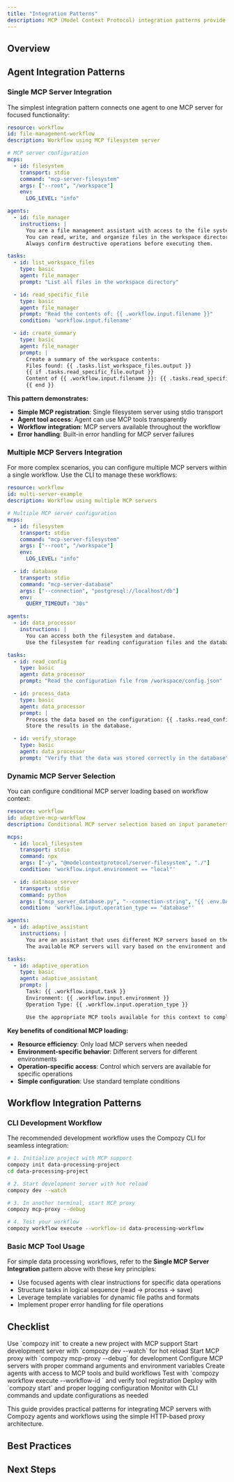 ```yaml
---
title: "Integration Patterns"
description: MCP (Model Context Protocol) integration patterns provide proven approaches for connecting external tools and services with Compozy agents and workflows. This guide covers common patterns, best practices, and implementation strategies for building robust MCP integrations using Compozy's simple HTTP-based architecture.
---
```


## Overview

<FeatureCardList cols={2} size="default">
  <FeatureCard
    title="Agent Integration"
    description="Connect AI agents directly to MCP servers for intelligent tool usage"
    icon="BrainCircuit"
  />
  <FeatureCard
    title="Workflow Integration"
    description="Use MCP servers within workflow task orchestration"
    icon="Workflow"
  />
  <FeatureCard
    title="Multi-Server Configuration"
    description="Configure multiple MCP servers for different capabilities"
    icon="Users"
  />
  <FeatureCard
    title="External Tool Integration"
    description="Connect external tools through MCP protocol adapters"
    icon="Link2"
  />
</FeatureCardList>

## Agent Integration Patterns

### Single MCP Server Integration

The simplest integration pattern connects one agent to one MCP server for focused functionality:

```yaml title="workflow-with-mcp.yaml"
resource: workflow
id: file-management-workflow
description: Workflow using MCP filesystem server

# MCP server configuration
mcps:
  - id: filesystem
    transport: stdio
    command: "mcp-server-filesystem"
    args: ["--root", "/workspace"]
    env:
      LOG_LEVEL: "info"

agents:
  - id: file_manager
    instructions: |
      You are a file management assistant with access to the file system.
      You can read, write, and organize files in the workspace directory.
      Always confirm destructive operations before executing them.

tasks:
  - id: list_workspace_files
    type: basic
    agent: file_manager
    prompt: "List all files in the workspace directory"

  - id: read_specific_file
    type: basic
    agent: file_manager
    prompt: "Read the contents of: {{ .workflow.input.filename }}"
    condition: 'workflow.input.filename'

  - id: create_summary
    type: basic
    agent: file_manager
    prompt: |
      Create a summary of the workspace contents:
      Files found: {{ .tasks.list_workspace_files.output }}
      {{ if .tasks.read_specific_file.output }}
      Content of {{ .workflow.input.filename }}: {{ .tasks.read_specific_file.output }}
      {{ end }}
```

**This pattern demonstrates:**
- **Simple MCP registration**: Single filesystem server using stdio transport
- **Agent tool access**: Agent can use MCP tools transparently
- **Workflow integration**: MCP servers available throughout the workflow
- **Error handling**: Built-in error handling for MCP server failures

### Multiple MCP Servers Integration

For more complex scenarios, you can configure multiple MCP servers within a single workflow. Use the CLI to manage these workflows:

```yaml title="multi-server-workflow.yaml"
resource: workflow
id: multi-server-example
description: Workflow using multiple MCP servers

# Multiple MCP server configuration
mcps:
  - id: filesystem
    transport: stdio
    command: "mcp-server-filesystem"
    args: ["--root", "/workspace"]
    env:
      LOG_LEVEL: "info"

  - id: database
    transport: stdio
    command: "mcp-server-database"
    args: ["--connection", "postgresql://localhost/db"]
    env:
      QUERY_TIMEOUT: "30s"

agents:
  - id: data_processor
    instructions: |
      You can access both the filesystem and database.
      Use the filesystem for reading configuration files and the database for storing results.

tasks:
  - id: read_config
    type: basic
    agent: data_processor
    prompt: "Read the configuration file from /workspace/config.json"

  - id: process_data
    type: basic
    agent: data_processor
    prompt: |
      Process the data based on the configuration: {{ .tasks.read_config.output }}
      Store the results in the database.

  - id: verify_storage
    type: basic
    agent: data_processor
    prompt: "Verify that the data was stored correctly in the database"
```

### Dynamic MCP Server Selection

You can configure conditional MCP server loading based on workflow context:

```yaml
resource: workflow
id: adaptive-mcp-workflow
description: Conditional MCP server selection based on input parameters

mcps:
  - id: local_filesystem
    transport: stdio
    command: npx
    args: ["-y", "@modelcontextprotocol/server-filesystem", "./"]
    condition: 'workflow.input.environment == "local"'

  - id: database_server
    transport: stdio
    command: python
    args: ["mcp_server_database.py", "--connection-string", "{{ .env.DATABASE_URL }}"]
    condition: 'workflow.input.operation_type == "database"'

agents:
  - id: adaptive_assistant
    instructions: |
      You are an assistant that uses different MCP servers based on the task context.
      The available MCP servers will vary based on the environment and operation type.

tasks:
  - id: adaptive_operation
    type: basic
    agent: adaptive_assistant
    prompt: |
      Task: {{ .workflow.input.task }}
      Environment: {{ .workflow.input.environment }}
      Operation Type: {{ .workflow.input.operation_type }}

      Use the appropriate MCP tools available for this context to complete the task.
```

**Key benefits of conditional MCP loading:**
- **Resource efficiency**: Only load MCP servers when needed
- **Environment-specific behavior**: Different servers for different environments
- **Operation-specific access**: Control which servers are available for specific operations
- **Simple configuration**: Use standard template conditions

## Workflow Integration Patterns

### CLI Development Workflow

The recommended development workflow uses the Compozy CLI for seamless integration:

```bash
# 1. Initialize project with MCP support
compozy init data-processing-project
cd data-processing-project

# 2. Start development server with hot reload
compozy dev --watch

# 3. In another terminal, start MCP proxy
compozy mcp-proxy --debug

# 4. Test your workflow
compozy workflow execute --workflow-id data-processing-workflow
```

### Basic MCP Tool Usage

For simple data processing workflows, refer to the **Single MCP Server Integration** pattern above with these key principles:

- Use focused agents with clear instructions for specific data operations
- Structure tasks in logical sequence (read → process → save)
- Leverage template variables for dynamic file paths and formats
- Implement proper error handling for file operations

## Checklist

<List>
  <ListItem title="Project Setup" icon="Rocket">
    Use `compozy init` to create a new project with MCP support
  </ListItem>
  <ListItem title="Development Environment" icon="Code">
    Start development server with `compozy dev --watch` for hot reload
  </ListItem>
  <ListItem title="MCP Proxy Setup" icon="Settings">
    Start MCP proxy with `compozy mcp-proxy --debug` for development
  </ListItem>
  <ListItem title="Configuration Phase" icon="Settings">
    Configure MCP servers with proper command arguments and environment variables
  </ListItem>
  <ListItem title="Implementation Phase" icon="Code">
    Create agents with access to MCP tools and build workflows
  </ListItem>
  <ListItem title="Testing Phase" icon="CheckCircle">
    Test with `compozy workflow execute --workflow-id <id>` and verify tool registration
  </ListItem>
  <ListItem title="Deployment Phase" icon="Cloud">
    Deploy with `compozy start` and proper logging configuration
  </ListItem>
  <ListItem title="Maintenance Phase" icon="RefreshCw">
    Monitor with CLI commands and update configurations as needed
  </ListItem>
</List>

This guide provides practical patterns for integrating MCP servers with Compozy agents and workflows using the simple HTTP-based proxy architecture.

## Best Practices

<FeatureCardList cols={2} size="default">
  <FeatureCard
    title="Simple Configuration"
    description="Use clear MCP server commands with proper arguments and environment variables"
    icon="Settings"
  />
  <FeatureCard
    title="Error Handling"
    description="Handle MCP server failures gracefully with clear error messages"
    icon="Shield"
  />
  <FeatureCard
    title="Environment Management"
    description="Use environment variables for configuration and secrets"
    icon="Key"
  />
  <FeatureCard
    title="Transport Selection"
    description="Choose appropriate transport (stdio or SSE) based on MCP server capabilities"
    icon="Network"
  />
  <FeatureCard
    title="Tool Organization"
    description="Structure your MCP tools for easy discovery and maintenance"
    icon="FolderOpen"
  />
  <FeatureCard
    title="Testing Strategy"
    description="Test MCP integrations with realistic data and scenarios"
    icon="CheckCircle"
  />
</FeatureCardList>

## Next Steps

<ReferenceCardList>
  <ReferenceCard
    title="MCP Overview"
    description="Learn about MCP architecture and core concepts"
    href="/docs/core/mcp/overview"
    icon="BookOpen"
  />
</ReferenceCardList>
